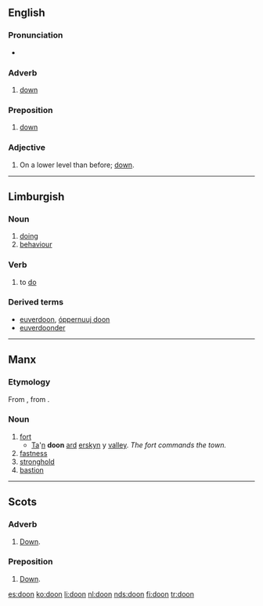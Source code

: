 ==English==

===Pronunciation===
* {{IPA|/duːn/}}

===Adverb===
{{en-adv|-}}

# {{Geordie}} [[down]]

===Preposition===
{{en-prep}}

# {{Geordie}} [[down]]

===Adjective===
{{en-adj|-}}

# {{Geordie}} On a lower level than before; [[down]].

----

==Limburgish==

===Noun===
{{head|li|noun|g=n}}

# [[doing]]
# [[behaviour]]

===Verb===
{{head|li|verb}}

# to [[do]]

{{li-conj8|
| 2     = Montfortian
| 1stsv = ich doon
| 1svsv = ich di-j
| 1stvs = doon ich
| 1svvs = di-j ich
| 1sssv = ich daon
| 1ssvs = daon ich
| 2stsv = doe deis
| 2svsv = doe di-js
| 2stvs = deis se
| 2svvs = di-js se
| 2sssv = doe daons
| 2ssvs = daons se
| 3stsv = dae deitj
| 3svsv = dae di-j
| 3stvs = deitj'r
| 3svvs = di-j d'r
| 3sssv = dae daontj
| 3ssvs = daontj'r
| 1ptsv = weer doon
| 1pvsv = weer di-jje
| 1ptvs = doontj v'r
| 1pvvs = di-jtj v'r
| 1pssv = weer daone
| 1psvs = daontj v'r
| 2ptsv = geer doontj
| 2pvsv = geer di-j
| 2ptvs = doontj g'r
| 2pvvs = di-j(tj) g'r
| 2pssv = geer daontj
| 2psvs = daontj g'r
| 3ptsv = die doon
| 3pvsv = die di-jje
| 3ptvs = doon die
| 3pvvs = di-jje die
| 3pssv = die daone
| 3psvs = daone die
| infin = (tö) doon
| gerun = 't doon ''n''
| presp = donendje
| pastp = höbbe gedaon
| adjec = gedaon(e/e-n/er/es)
| adver = gedäöndjelik
| noun1 = 't [[gedoons]] ''n''
| imsim = dooch
| imspo = dootj
| imdua = doon
| implu = doontj
| enkel = daonem
}}

===Derived terms===
* [[euverdoon]], [[óppernuuj doon]]
* [[euverdoonder]]

----

==Manx==

===Etymology===
From {{etyl|sga|gv}} {{term|dún|lang=sga}}, from {{proto|Celtic|dūnom|stronghold|lang=gv}}.

===Noun===
{{head|gv|noun|g=m}}

# [[fort]]
#* [[ta|Ta]]'[[yn|n]] '''doon''' [[ard]] [[erskyn]] y [[balley|valley]]. ''The fort commands the town.''
# [[fastness]]
# [[stronghold]]
# [[bastion]]

----

==Scots==

===Adverb===
{{sco-adv}}

# [[down|Down]].

===Preposition===
{{sco-prep}}

# [[down|Down]].

[[es:doon]]
[[ko:doon]]
[[li:doon]]
[[nl:doon]]
[[nds:doon]]
[[fi:doon]]
[[tr:doon]]